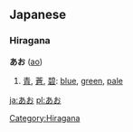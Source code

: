 == Japanese ==                             
===Hiragana===
'''あお''' ([[ao]])
# [[青]], [[蒼]], [[碧]]: [[blue]], [[green]], [[pale]]

[[Category:Hiragana]]

[[ja:あお]]
[[pl:あお]]